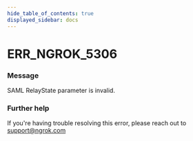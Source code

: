```yaml
---
hide_table_of_contents: true
displayed_sidebar: docs
---
```



# ERR_NGROK_5306

### Message
SAML RelayState parameter is invalid.

<ErrorDetails error='err_ngrok_5306' />


### Further help
If you're having trouble resolving this error, please reach out to [support@ngrok.com](mailto:support@ngrok.com?subject=Help%20with%20ERR_NGROK_5306)

